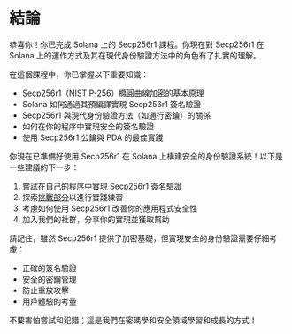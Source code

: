
# 結論

恭喜你！你已完成 Solana 上的 Secp256r1 課程。你現在對 Secp256r1 在 Solana 上的運作方式及其在現代身份驗證方法中的角色有了扎實的理解。

<ArticleSection name="你所學到的內容" id="what-you-learned" level="h2" />

在這個課程中，你已掌握以下重要知識：
- Secp256r1（NIST P-256）橢圓曲線加密的基本原理
- Solana 如何通過其預編譯實現 Secp256r1 簽名驗證
- Secp256r1 與現代身份驗證方法（如通行密鑰）的關係
- 如何在你的程序中實現安全的簽名驗證
- 使用 Secp256r1 公鑰與 PDA 的最佳實踐

<ArticleSection name="下一步" id="next-steps" level="h2" />

你現在已準備好使用 Secp256r1 在 Solana 上構建安全的身份驗證系統！以下是一些建議的下一步：

1. 嘗試在自己的程序中實現 Secp256r1 簽名驗證
2. 探索[挑戰部分](/zh-HK/challenges)以進行實踐練習
3. 考慮如何使用 Secp256r1 改善你的應用程式安全性
4. 加入我們的社群，分享你的實現並獲取幫助

請記住，雖然 Secp256r1 提供了加密基礎，但實現安全的身份驗證需要仔細考慮：
- 正確的簽名驗證
- 安全的密鑰管理
- 防止重放攻擊
- 用戶體驗的考量

不要害怕嘗試和犯錯；這是我們在密碼學和安全領域學習和成長的方式！
